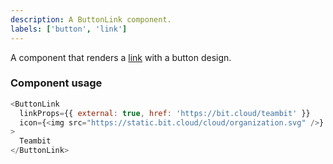 ```yaml
---
description: A ButtonLink component.
labels: ['button', 'link']
---
```



A component that renders a [link](https://bit.cloud/teambit/base-react/navigation/link) with a button design.

### Component usage

```js live
<ButtonLink
  linkProps={{ external: true, href: 'https://bit.cloud/teambit' }}
  icon={<img src="https://static.bit.cloud/cloud/organization.svg" />}
>
  Teambit
</ButtonLink>
```
